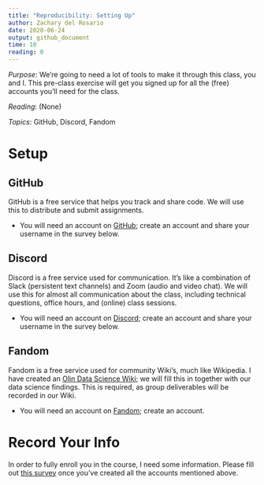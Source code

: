 ```yaml
---
title: "Reproducibility: Setting Up"
author: Zachary del Rosario
date: 2020-06-24
output: github_document
time: 10
reading: 0
---
```


*Purpose*: We're going to need a lot of tools to make it through this class, you and I. This pre-class exercise will get you signed up for all the (free) accounts you'll need for the class.

*Reading*: (None)

*Topics*: GitHub, Discord, Fandom

# Setup
<!-- -------------------------------------------------- -->

## GitHub
<!-- ------------------------- -->

GitHub is a free service that helps you track and share code. We will use this to distribute and submit assignments.

- You will need an account on [GitHub](https://github.com/); create an account and share your username in the survey below.

## Discord
<!-- ------------------------- -->

Discord is a free service used for communication. It's like a combination of Slack (persistent text channels) and Zoom (audio and video chat). We will use this for almost all communication about the class, including technical questions, office hours, and (online) class sessions.

- You will need an account on [Discord](https://discord.com/); create an account and share your username in the survey below.

## Fandom
<!-- ------------------------- -->

Fandom is a free service used for community Wiki's, much like Wikipedia. I have created an [Olin Data Science Wiki](https://olin-data-science.fandom.com/wiki/Olin_Data_Science_Wiki); we will fill this in together with our data science findings. This is required, as group deliverables will be recorded in our Wiki.

- You will need an account on [Fandom](https://www.fandom.com/register?redirect=https%3A%2F%2Fwww.fandom.com%2F); create an account.

# Record Your Info
<!-- -------------------------------------------------- -->

In order to fully enroll you in the course, I need some information. Please fill out [this survey](https://forms.gle/uyHKHh81TWthdUR66) once you've created all the accounts mentioned above.
